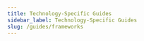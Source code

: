```yaml
---
title: Technology-Specific Guides
sidebar_label: Technology-Specific Guides
slug: /guides/frameworks
---
```



<div
  style={{
    display: "flex",
    flexWrap: "wrap",
  }}
>
  <OutlinedCard
    title="How to set up feature Flags in Python with Flask"
    icon="tune"
    link="/guides/first-feature"
  ></OutlinedCard>
  <OutlinedCard
    title="Run an A/B Test with Python Flask"
    icon="science"
    link="/guides/abn-tests"
  ></OutlinedCard>
  <OutlinedCard
    title="Feature Flags in NodeJS ExpressJS"
    icon="science"
    link="/guides/node-express-feature-flags"
  ></OutlinedCard>
  <OutlinedCard
    title="Experimenting in NodeJS ExpressJS"
    icon="science"
    link="/guides/node-express-abtests"
  ></OutlinedCard>
</div>

